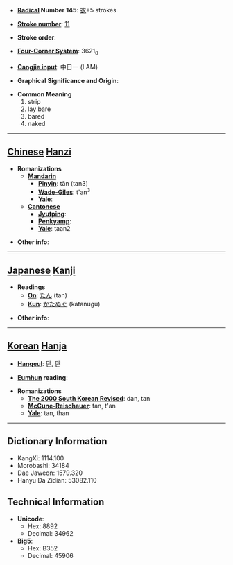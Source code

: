 * '''[[Wiktionary:Chinese radical index| Radical]] Number 145''': [[Wiktionary:Chinese radical index 衣|衣]]+5 strokes

* '''[[Wiktionary:Chinese total strokes index|Stroke number]]''': [[Wiktionary:Chinese total strokes index 11|11]]

* '''Stroke order''': 

* '''[[Wiktionary:Chinese four corner index|Four-Corner System]]''': 3621<sub>0</sub>

* '''[[Wiktionary:Chinese Cangjie index|Cangjie input]]''': 中日一 (LAM)

* '''Graphical Significance and Origin''': 

* '''Common Meaning'''
*#strip
*# lay bare
*# bared
*# naked


----

== [[Chinese]] [[Hanzi]] ==

* '''Romanizations'''
** '''[[Mandarin]]'''
*** '''[[Pinyin]]''': tǎn (tan3)
*** '''[[Wade-Giles]]''': t'an<sup>3</sup>
*** '''[[Yale]]''': 
** '''[[Cantonese]]'''
*** '''[[Jyutping]]''':
*** '''[[Penkyamp]]''': 
*** '''[[Yale]]''': taan2

* '''Other info''': 

----

== [[Japanese]] [[Kanji]] ==

* '''Readings'''
** '''[[On]]''': [[たん]] (tan)
** '''[[Kun]]''': [[かたぬぐ]] (katanugu)

* '''Other info''':  

----

== [[Korean]] [[Hanja]] ==

* '''[[Hangeul]]''': 단, 탄

* '''[[Eumhun]] reading''': 

* '''Romanizations'''
** '''[[The 2000 South Korean Revised Romanization|The 2000 South Korean Revised]]''': dan, tan
** '''[[McCune-Reischauer]]''': tan, t'an
** '''[[Yale]]''': tan, than

----

== Dictionary Information ==

* KangXi: 1114.100
* Morobashi: 34184
* Dae Jaweon: 1579.320
* Hanyu Da Zidian: 53082.110

== Technical Information ==

* '''Unicode''':
** Hex: 8892
** Decimal: 34962
* '''Big5''':
** Hex: B352
** Decimal: 45906